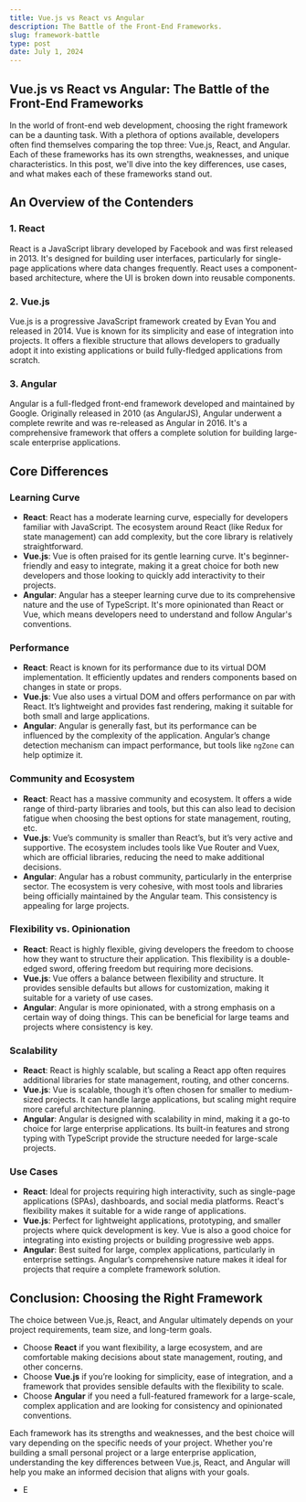 ```yaml
---
title: Vue.js vs React vs Angular
description: The Battle of the Front-End Frameworks.
slug: framework-battle
type: post
date: July 1, 2024
---
```


## Vue.js vs React vs Angular: The Battle of the Front-End Frameworks

In the world of front-end web development, choosing the right framework can be a daunting task. With a plethora of options available, developers often find themselves comparing the top three: Vue.js, React, and Angular. Each of these frameworks has its own strengths, weaknesses, and unique characteristics. In this post, we'll dive into the key differences, use cases, and what makes each of these frameworks stand out.

## An Overview of the Contenders

### 1. **React**

React is a JavaScript library developed by Facebook and was first released in 2013. It's designed for building user interfaces, particularly for single-page applications where data changes frequently. React uses a component-based architecture, where the UI is broken down into reusable components.

### 2. **Vue.js**

Vue.js is a progressive JavaScript framework created by Evan You and released in 2014. Vue is known for its simplicity and ease of integration into projects. It offers a flexible structure that allows developers to gradually adopt it into existing applications or build fully-fledged applications from scratch.

### 3. **Angular**

Angular is a full-fledged front-end framework developed and maintained by Google. Originally released in 2010 (as AngularJS), Angular underwent a complete rewrite and was re-released as Angular in 2016. It's a comprehensive framework that offers a complete solution for building large-scale enterprise applications.

## Core Differences

### **Learning Curve**

- **React**: React has a moderate learning curve, especially for developers familiar with JavaScript. The ecosystem around React (like Redux for state management) can add complexity, but the core library is relatively straightforward.
- **Vue.js**: Vue is often praised for its gentle learning curve. It's beginner-friendly and easy to integrate, making it a great choice for both new developers and those looking to quickly add interactivity to their projects.
- **Angular**: Angular has a steeper learning curve due to its comprehensive nature and the use of TypeScript. It's more opinionated than React or Vue, which means developers need to understand and follow Angular's conventions.

### **Performance**

- **React**: React is known for its performance due to its virtual DOM implementation. It efficiently updates and renders components based on changes in state or props.
- **Vue.js**: Vue also uses a virtual DOM and offers performance on par with React. It’s lightweight and provides fast rendering, making it suitable for both small and large applications.
- **Angular**: Angular is generally fast, but its performance can be influenced by the complexity of the application. Angular’s change detection mechanism can impact performance, but tools like `ngZone` can help optimize it.

### **Community and Ecosystem**

- **React**: React has a massive community and ecosystem. It offers a wide range of third-party libraries and tools, but this can also lead to decision fatigue when choosing the best options for state management, routing, etc.
- **Vue.js**: Vue’s community is smaller than React’s, but it’s very active and supportive. The ecosystem includes tools like Vue Router and Vuex, which are official libraries, reducing the need to make additional decisions.
- **Angular**: Angular has a robust community, particularly in the enterprise sector. The ecosystem is very cohesive, with most tools and libraries being officially maintained by the Angular team. This consistency is appealing for large projects.

### **Flexibility vs. Opinionation**

- **React**: React is highly flexible, giving developers the freedom to choose how they want to structure their application. This flexibility is a double-edged sword, offering freedom but requiring more decisions.
- **Vue.js**: Vue offers a balance between flexibility and structure. It provides sensible defaults but allows for customization, making it suitable for a variety of use cases.
- **Angular**: Angular is more opinionated, with a strong emphasis on a certain way of doing things. This can be beneficial for large teams and projects where consistency is key.

### **Scalability**

- **React**: React is highly scalable, but scaling a React app often requires additional libraries for state management, routing, and other concerns.
- **Vue.js**: Vue is scalable, though it’s often chosen for smaller to medium-sized projects. It can handle large applications, but scaling might require more careful architecture planning.
- **Angular**: Angular is designed with scalability in mind, making it a go-to choice for large enterprise applications. Its built-in features and strong typing with TypeScript provide the structure needed for large-scale projects.

### **Use Cases**

- **React**: Ideal for projects requiring high interactivity, such as single-page applications (SPAs), dashboards, and social media platforms. React's flexibility makes it suitable for a wide range of applications.
- **Vue.js**: Perfect for lightweight applications, prototyping, and smaller projects where quick development is key. Vue is also a good choice for integrating into existing projects or building progressive web apps.
- **Angular**: Best suited for large, complex applications, particularly in enterprise settings. Angular’s comprehensive nature makes it ideal for projects that require a complete framework solution.

## Conclusion: Choosing the Right Framework

The choice between Vue.js, React, and Angular ultimately depends on your project requirements, team size, and long-term goals.

- Choose **React** if you want flexibility, a large ecosystem, and are comfortable making decisions about state management, routing, and other concerns.
- Choose **Vue.js** if you’re looking for simplicity, ease of integration, and a framework that provides sensible defaults with the flexibility to scale.
- Choose **Angular** if you need a full-featured framework for a large-scale, complex application and are looking for consistency and opinionated conventions.

Each framework has its strengths and weaknesses, and the best choice will vary depending on the specific needs of your project. Whether you're building a small personal project or a large enterprise application, understanding the key differences between Vue.js, React, and Angular will help you make an informed decision that aligns with your goals.

- E

